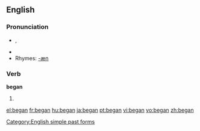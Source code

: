 ==English==

{{rank|since|use|used|252|began|thy|less|till}}

===Pronunciation===
*{{IPA|/bI'gæn/}}, {{SAMPA|/bI"g{n/}}
*{{audio|en-us-began.ogg|Audio (US)}}
*Rhymes: [[Rhymes:English:-æn|-æn]]

===Verb===
'''began'''
# {{simple past of|''[[begin]]''}}

<!--these belong on the page for "begin"
====Translations====
*[[Dutch]]: [[begon]]-->

[[Category:English simple past forms]]

[[el:began]]
[[fr:began]]
[[hu:began]]
[[ja:began]]
[[pt:began]]
[[vi:began]]
[[vo:began]]
[[zh:began]]